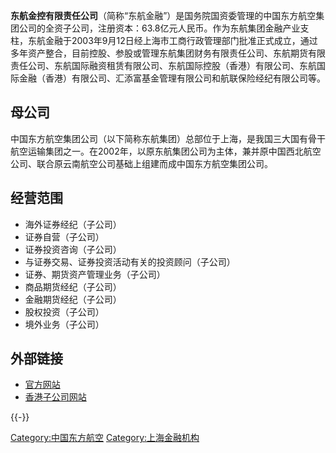 {{newsrelease|time=2016-09-07T09:24:59+00:00}}
{{Infobox_Company
| company_name   = 东航金控有限责任公司
| company_name_en    = CES Finance Holdings Co. Ltd.
| company_logo = 
| company_type       = [[国有企业|国有企业]]
| abbreviated_name   = 东航金融
| foundation     = 2002年
| location       = {{CHN}}[[上海|上海]]
| key_people     = 肖顺喜（[[董事长|董事长]]）
| industry       = [[金融业|金融业]]
| products       = [[金融服务|金融服务]]
| parent = [[中国东方航空集团公司|中国东方航空集团公司]]100% 
| subsid =
[[东航集团财务有限责任公司|东航集团财务有限责任公司]]21.25%<br />[[东航期货有限责任公司|东航期货有限责任公司]]100%<br />[[东航国际融资租赁有限公司|东航国际融资租赁有限公司]]35%<br />[[东航国际控股（香港）有限公司|东航国际控股（香港）有限公司]]100%<br />[[东航国际金融（香港）有限公司|东航国际金融（香港）有限公司]]100%
| homepage = [http://www.kiiik.com]
}}

'''东航金控有限责任公司'''（简称“东航金融”）是国务院国资委管理的中国东方航空集团公司的全资子公司，注册资本：63.8亿元人民币。作为东航集团金融产业支柱，东航金融于2003年9月12日经上海市工商行政管理部门批准正式成立，通过多年资产整合，目前控股、参股或管理东航集团财务有限责任公司、东航期货有限责任公司、东航国际融资租赁有限公司、东航国际控股（香港）有限公司、东航国际金融（香港）有限公司、汇添富基金管理有限公司和航联保险经纪有限公司等。
==母公司==
中国东方航空集团公司（以下简称东航集团）总部位于上海，是我国三大国有骨干航空运输集团之一。在2002年，以原东航集团公司为主体，兼并原中国西北航空公司、联合原云南航空公司基础上组建而成中国东方航空集团公司。

== 经营范围 ==
* 海外证券经纪（子公司）
* 证券自营（子公司）
* 证券投资咨询（子公司）
* 与证券交易、证券投资活动有关的投资顾问（子公司）
* 证券、期货资产管理业务（子公司）
* 商品期货经纪（子公司）
* 金融期货经纪（子公司）
* 股权投资（子公司）
* 境外业务（子公司）

== 外部链接 ==
* [http://www.kiiik.com 官方网站] {{Wayback|url=http://www.kiiik.com/ |date=20220302173121 }}
* [http://www.cescapital.hk 香港子公司网站]{{Dead link|date=2018年6月 |bot=InternetArchiveBot |fix-attempted=no }}

{{-}}
{{香港证券公司分类}}
{{香港证券公司}}

[[Category:中国东方航空|Category:中国东方航空]]
[[Category:上海金融机构|Category:上海金融机构]]